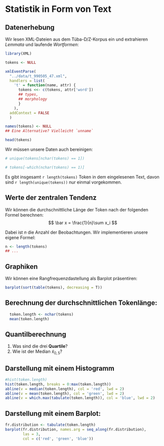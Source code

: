 # Statistik in Form von Text

## Datenerhebung

Wir lesen XML-Dateien aus dem Tüba-D/Z-Korpus ein und extrahieren *Lemmata* und laufende *Wortformen*:
```r
library(XML)

tokens <- NULL

xmlEventParse(
  "../data/t_990505_47.xml", 
  handlers = list(
    't' = function(name, attr) {
      tokens <<- c(tokens, attr['word'])
      ## types,
      ## morphology
      }
    ),
  addContext = FALSE
  )

names(tokens) <- NULL
## Eine Alternative? Vielleicht `unname`
```

```r
head(tokens)
```

Wir müssen unsere Daten auch bereinigen:
```r
# unique(tokens[nchar(tokens) == 1])

# tokens[-which(nchar(tokens) == 1)]
```


Es gibt insgesamt `r length(tokens)` Token in dem eingelesenen Text, davon sind `r length(unique(tokens))` nur einmal vorgekommen.

## Werte der zentralen Tendenz

Wir können die durchschnittliche Länge der Token nach der folgenden Formel berechnen:
$$
\bar x = \frac{1}{n}\sum x_i
$$

Dabei ist $n$ die Anzahl der Beobachtungen. Wir implementieren unsere eigene Formel:
```r
n <- length(tokens)
## ...
```

## Graphiken

Wir können eine Rangfrequenzdastellung als Barplot präsentiren:
```r
barplot(sort(table(tokens), decreasing = T))
```

## Berechnung der durchschnittlichen Tokenlänge:
```r
  token.length <- nchar(tokens)
  mean(token.length)
```

## Quantilberechnung
1. Was sind die drei **Quartile**?
2. Wie ist der Median $\tilde x_{0,5}$?

## Darstellung mit einem Histogramm

```r
#hist(token.length)
hist(token.length, breaks = 0:max(token.length))
abline(v = median(token.length), col = 'red', lwd = 2)
abline(v = mean(token.length), col = 'green', lwd = 2)
abline(v = which.max(tabulate(token.length)), col = 'blue', lwd = 2)
```

## Darstellung mit einem Barplot:
```r
fr.distribution <- tabulate(token.length)
barplot(fr.distribution, names.arg = seq_along(fr.distribution),
        las = 3,
        col = c('red', 'green', 'blue'))
```

